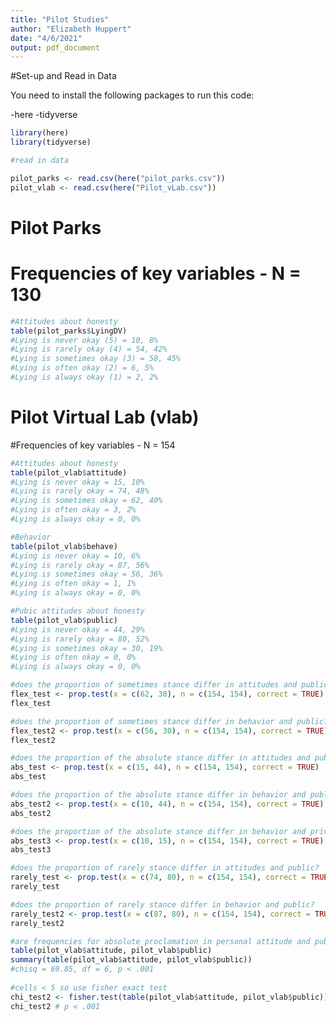 ```yaml
---
title: "Pilot Studies"
author: "Elizabeth Huppert"
date: "4/6/2021"
output: pdf_document
---
```


#Set-up and Read in Data

You need to install the following packages to run this code:

-here
-tidyverse


```r
library(here)
library(tidyverse)

#read in data

pilot_parks <- read.csv(here("pilot_parks.csv"))
pilot_vlab <- read.csv(here("Pilot_vLab.csv"))

```

# Pilot Parks 

# Frequencies of key variables - N = 130

```r
#Attitudes about honesty
table(pilot_parks$LyingDV)
#Lying is never okay (5) = 10, 8%
#Lying is rarely okay (4) = 54, 42%
#Lying is sometimes okay (3) = 58, 45%
#Lying is often okay (2) = 6, 5%
#Lying is always okay (1) = 2, 2%
```


# Pilot Virtual Lab (vlab)

#Frequencies of key variables - N = 154

```r
#Attitudes about honesty
table(pilot_vlab$attitude)
#Lying is never okay = 15, 10%
#Lying is rarely okay = 74, 48%
#Lying is sometimes okay = 62, 40%
#Lying is often okay = 3, 2%
#Lying is always okay = 0, 0%

#Behavior
table(pilot_vlab$behave)
#Lying is never okay = 10, 6%
#Lying is rarely okay = 87, 56%
#Lying is sometimes okay = 56, 36%
#Lying is often okay = 1, 1%
#Lying is always okay = 0, 0%

#Pubic attitudes about honesty
table(pilot_vlab$public)
#Lying is never okay = 44, 29%
#Lying is rarely okay = 80, 52%
#Lying is sometimes okay = 30, 19%
#Lying is often okay = 0, 0%
#Lying is always okay = 0, 0%

#does the proportion of sometimes stance differ in attitudes and public?
flex_test <- prop.test(x = c(62, 30), n = c(154, 154), correct = TRUE)
flex_test

#does the proportion of sometimes stance differ in behavior and public?
flex_test2 <- prop.test(x = c(56, 30), n = c(154, 154), correct = TRUE)
flex_test2

#does the proportion of the absolute stance differ in attitudes and public?
abs_test <- prop.test(x = c(15, 44), n = c(154, 154), correct = TRUE)
abs_test

#does the proportion of the absolute stance differ in behavior and public?
abs_test2 <- prop.test(x = c(10, 44), n = c(154, 154), correct = TRUE)
abs_test2

#does the proportion of the absolute stance differ in behavior and private?
abs_test3 <- prop.test(x = c(10, 15), n = c(154, 154), correct = TRUE)
abs_test3

#does the proportion of rarely stance differ in attitudes and public?
rarely_test <- prop.test(x = c(74, 80), n = c(154, 154), correct = TRUE)
rarely_test

#does the proportion of rarely stance differ in behavior and public?
rarely_test2 <- prop.test(x = c(87, 80), n = c(154, 154), correct = TRUE)
rarely_test2

#are frequencies for absolute proclamation in personal attitude and public stance significantly diferent?
table(pilot_vlab$attitude, pilot_vlab$public)
summary(table(pilot_vlab$attitude, pilot_vlab$public))
#chisq = 69.85, df = 6, p < .001
 
#cells < 5 so use fisher exact test
chi_test2 <- fisher.test(table(pilot_vlab$attitude, pilot_vlab$public))
chi_test2 # p < .001


```

